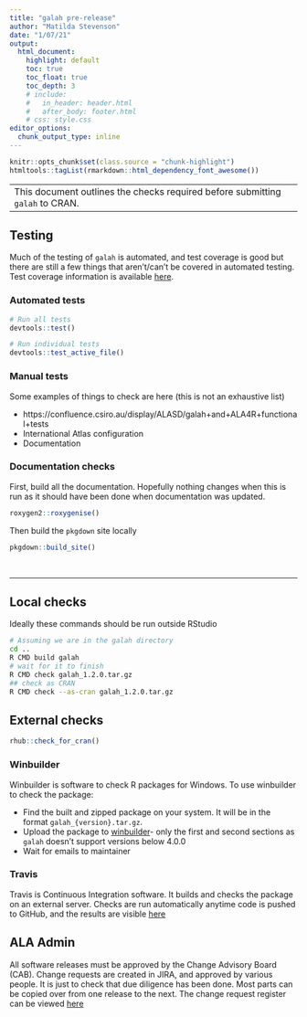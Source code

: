 ```yaml
---
title: "galah pre-release"
author: "Matilda Stevenson"
date: "1/07/21"
output:
  html_document:
    highlight: default
    toc: true
    toc_float: true
    toc_depth: 3
    # include:
    #   in_header: header.html
    #   after_body: footer.html
    # css: style.css
editor_options: 
  chunk_output_type: inline
---
```


```r
knitr::opts_chunk$set(class.source = "chunk-highlight")
htmltools::tagList(rmarkdown::html_dependency_font_awesome())
```



------------------------------------------------------------------------------
This document outlines the checks required before submitting `galah` to CRAN.
<br>

------------------------------------------------------------------------------

## Testing

Much of the testing of `galah` is automated, and test coverage is good but there
are still a few things that aren't/can't be covered in automated testing. Test
coverage information is available [here](https://app.codecov.io/gh/AtlasOfLivingAustralia/galah).

### Automated tests
```r
# Run all tests
devtools::test()

# Run individual tests
devtools::test_active_file()
```

### Manual tests
Some examples of things to check are here (this is not an exhaustive list)  

* https://confluence.csiro.au/display/ALASD/galah+and+ALA4R+functional+tests
* International Atlas configuration
* Documentation

### Documentation checks
First, build all the documentation. Hopefully nothing changes when this is run
as it should have been done when documentation was updated.
```r
roxygen2::roxygenise()
```
Then build the `pkgdown` site locally
```r
pkgdown::build_site()
```
<br>

------------------------------------------------------------------------------


## Local checks
Ideally these commands should be run outside RStudio
```bash
# Assuming we are in the galah directory 
cd ..
R CMD build galah
# wait for it to finish
R CMD check galah_1.2.0.tar.gz
## check as CRAN
R CMD check --as-cran galah_1.2.0.tar.gz
```

## External checks
```r
rhub::check_for_cran()
```


### Winbuilder 
Winbuilder is software to check R packages for Windows. To use winbuilder to 
check the package:  

* Find the built and zipped package on your system. It will be in the format
`galah_{version}.tar.gz`. 
* Upload the package to [winbuilder](https://win-builder.r-project.org/upload.aspx)- 
only the first and second sections as `galah` doesn't support versions below 
4.0.0
* Wait for emails to maintainer

### Travis
Travis is Continuous Integration software. It builds and checks the package on
an external server. Checks are run automatically anytime code is pushed to 
GitHub, and the results are visible [here](https://travis-ci.com/AtlasOfLivingAustralia/galah)

## ALA Admin
All software releases must be approved by the Change Advisory Board (CAB).
Change requests are created in JIRA, and approved by various people. It is just
to check that due diligence has been done. Most parts can be copied over from
one release to the next. The change request register can be viewed [here](https://jira-sd.csiro.au/projects/ACRR/queues/custom/367/ACRR-237)
